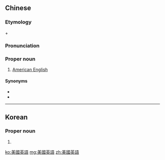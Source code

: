 ==Chinese==
{{zh-forms|s=美国英语|type=22}}

===Etymology===
{{zh-l|美國|United States}} + {{zh-l|英語|English language}}

===Pronunciation===
{{zh-pron
|m=Měiguó Yīngyǔ
|c=mei5 gwok3 jing1 jyu5
|cat=propn
}}

===Proper noun===
{{zh-proper noun}}

# [[American English]]

====Synonyms====
* {{zh-l|美式英語}}
* {{zh-l|美語}}

----

==Korean==
{{ko-hanjatab}}

===Proper noun===
{{ko-proper noun|hangeul=미국영어}}

# {{hanja form of|미국영어|[[American English]]}}

[[ko:美國英語]]
[[mg:美國英語]]
[[zh:美國英語]]